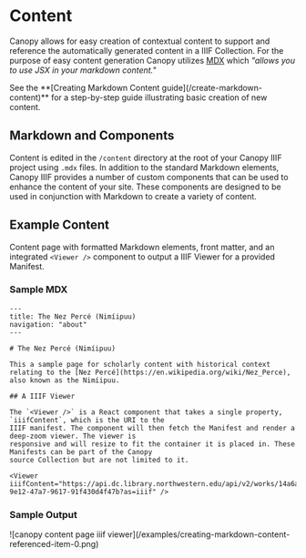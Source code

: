 
# Content

Canopy allows for easy creation of contextual content to support and reference the automatically generated content in a IIIF Collection. For the purpose of easy content generation Canopy utilizes [MDX](https://mdxjs.com/) which _"allows you to use JSX in your markdown content."_

<Callout type="info">
  See the **[Creating Markdown Content guide](/create-markdown-content)** for a
  step-by-step guide illustrating basic creation of new content.
</Callout>

## Markdown and Components

Content is edited in the `/content` directory at the root of your Canopy IIIF project using `.mdx` files. In addition to the standard Markdown elements, Canopy IIIF provides a number of custom components that can be used to enhance the content of your site. These components are designed to be used in conjunction with Markdown to create a variety of content.

<Cards>
  <Card title="Markdown" href="/content/markdown" />
  <Card title="Card" href="/content/card" />
  <Card title="Referenced Items" href="/content/referenced-items" />
  <Card title="Slider" href="/content/slider" />
  <Card title="Viewer" href="/content/viewer" />
</Cards>

## Example Content

Content page with formatted Markdown elements, front matter, and an integrated `<Viewer />` component to output a IIIF Viewer for a provided Manifest.

### Sample MDX

```mdx copy filename="content/about/nez-perce.mdx"
---
title: The Nez Percé (Nimíipuu)
navigation: "about"
---

# The Nez Percé (Nimíipuu)

This a sample page for scholarly content with historical context relating to the [Nez Percé](https://en.wikipedia.org/wiki/Nez_Perce), also known as the Nimíipuu.

## A IIIF Viewer

The `<Viewer />` is a React component that takes a single property, `iiifContent`, which is the URI to the
IIIF manifest. The component will then fetch the Manifest and render a deep-zoom viewer. The viewer is
responsive and will resize to fit the container it is placed in. These Manifests can be part of the Canopy
source Collection but are not limited to it.

<Viewer iiifContent="https://api.dc.library.northwestern.edu/api/v2/works/14a6aa15-9e12-47a7-9617-91f430d4f47b?as=iiif" />
```

### Sample Output

<Box m="4">
  ![canopy content page iiif
  viewer](/examples/creating-markdown-content-referenced-item-0.png)
</Box>
